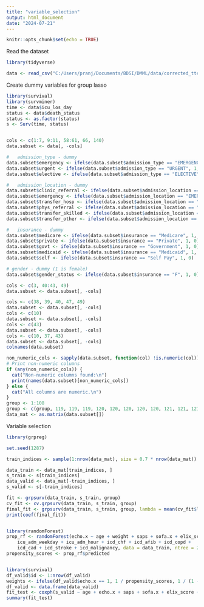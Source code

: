 ---
title: "variable_selection"
output: html_document
date: "2024-07-21"
---

```{r setup, include=FALSE}
knitr::opts_chunk$set(echo = TRUE)
```

Read the dataset
```{r}
library(tidyverse)

data <- read_csv("C:/Users/pranj/Documents/BDSI/DMML/data/corrected_tte.csv")

```
Create dummy variables for group lasso
```{r}

library(survival)
library(survminer)
time <- data$icu_los_day
status <- data$death_status
status <- as.factor(status)
s <- Surv(time, status)


cols <- c(1:7, 9:11, 58:61, 66, 140)
data.subset <- data[, -cols]

#   admission_type - dummy
data.subset$emergency <- ifelse(data.subset$admission_type == "EMERGENCY", 1, 0)
data.subset$urgent <- ifelse(data.subset$admission_type == "URGENT", 1, 0)
data.subset$elective <- ifelse(data.subset$admission_type == "ELECTIVE", 1, 0)

#   admission_location - dummy
data.subset$clinic_referral <- ifelse(data.subset$admission_location == "CLINIC REFERRAL/PREMATURE", 1, 0)
data.subset$emergency <- ifelse(data.subset$admission_location == "EMERGENCY ROOM ADMIT", 1, 0)
data.subset$transfer_hosp <- ifelse(data.subset$admission_location == "TRANSFER FROM HOSP/EXTRAM", 1, 0)
data.subset$phys_referral <- ifelse(data.subset$admission_location == "PHYS REFERRAL/NORMAL DELI", 1, 0)
data.subset$transfer_skilled <- ifelse(data.subset$admission_location == "TRANSFER FROM SKILLED NUR", 1, 0)
data.subset$transfer_other <- ifelse(data.subset$admission_location == "TRANSFER FROM OTHER HEALT", 1, 0)

#   insurance - dummy
data.subset$medicare <- ifelse(data.subset$insurance == "Medicare", 1, 0)
data.subset$private <- ifelse(data.subset$insurance == "Private", 1, 0)
data.subset$govt <- ifelse(data.subset$insurance == "Government", 1, 0)
data.subset$medicaid <- ifelse(data.subset$insurance == "Medicaid", 1, 0)
data.subset$self <- ifelse(data.subset$insurance == "Self Pay", 1, 0)

# gender - dummy (1 is female)
data.subset$gender_status <- ifelse(data.subset$insurance == "F", 1, 0)

cols <- c(3, 40:43, 49)
data.subset <- data.subset[, -cols]

cols <- c(38, 39, 40, 47, 49)
data.subset <- data.subset[, -cols]
cols <- c(10)
data.subset <- data.subset[, -cols]
cols <- c(43)
data.subset <- data.subset[, -cols]
cols <- c(10, 37, 43)
data.subset <- data.subset[, -cols]
colnames(data.subset)

non_numeric_cols <- sapply(data.subset, function(col) !is.numeric(col))
# Print non-numeric columns
if (any(non_numeric_cols)) {
  cat("Non-numeric columns found:\n")
  print(names(data.subset)[non_numeric_cols])
} else {
  cat("All columns are numeric.\n")
}
group <- 1:108
group <- c(group, 119, 119, 119, 120, 120, 120, 120, 120, 121, 121, 121, 121, 121, 122)
data_mat <- as.matrix(data.subset[])
```

Variable selection
```{r}
library(grpreg)

set.seed(1287)

train_indices <- sample(1:nrow(data_mat), size = 0.7 * nrow(data_mat))

data_train <- data_mat[train_indices, ]
s_train <- s[train_indices]
data_valid <- data_mat[-train_indices, ]
s_valid <- s[-train_indices]

fit <- grpsurv(data_train, s_train, group)
cv_fit <- cv.grpsurv(data_train, s_train, group)
final_fit <- grpsurv(data_train, s_train, group, lambda = mean(cv_fit$lambda))
print(coef(final_fit))


library(randomForest)
prop_rf <- randomForest(echo.x ~ age + weight + saps + sofa.x + elix_score + vent + vaso + 
    icu_adm_weekday + icu_adm_hour + icd_chf + icd_afib + icd_copd + 
    icd_cad + icd_stroke + icd_malignancy, data = data_train, ntree = 2000, maxnodes = 7, importance = TRUE)
propensity_scores <- prop_rf$predicted


library(survival)
df_valid$id <- 1:nrow(df_valid)
weights <- ifelse(df_valid$echo.x == 1, 1 / propensity_scores, 1 / (1 - propensity_scores))
df_valid <- data.frame(data_valid)
fit_test <- coxph(s_valid ~ age + echo.x + saps + sofa.x + elix_score + vent + icd_chf + icd_afib + icd_copd + icd_stroke + icd_malignancy + vasofreeday28 + ventfreeday28 + sofa_drop_2 + weight_max + day3 + emergency + urgent + elective + clinic_referral + transfer_hosp + phys_referral + transfer_skilled + transfer_other, data = df_valid, weights = weights)
summary(fit_test)
```


